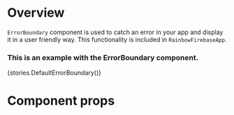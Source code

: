 
<Meta title="Modules|App/Components" component={ErrorBoundary} />

# Overview

`ErrorBoundary` component is used to catch an error in your app and display it in a user friendly way. This functionality is included in `RainbowFirebaseApp`.

### This is an example with the ErrorBoundary component.

<Preview>
    <Story name="ErrorBoundary">{stories.DefaultErrorBoundary()}</Story>
</Preview>

# Component props

<Props of={ErrorBoundary} />

